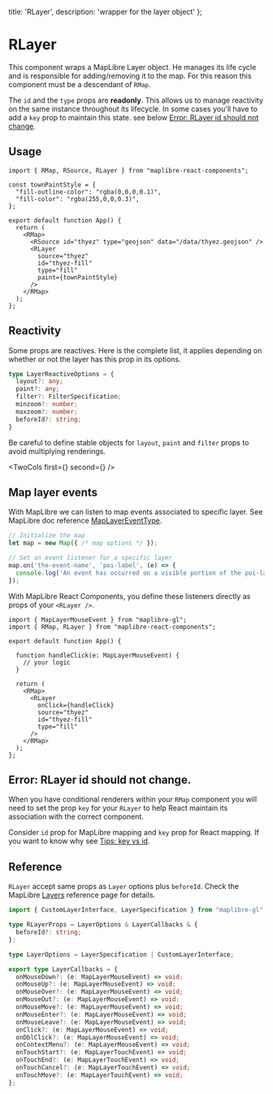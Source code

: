   title: 'RLayer',
  description: 'wrapper for the layer object'
};


# RLayer

This component wraps a MapLibre Layer object. He manages its life cycle and is
responsible for adding/removing it to the map. For this reason this component
must be a descendant of `RMap`.

The `id` and the `type` props are **readonly**. This allows us to manage
reactivity on the same instance throughout its lifecycle. In some cases you'll have
to add a `key` prop to maintain this state. see below [Error: RLayer id should not change](#error-rlayer-id-should-not-change).


## Usage

```tsx
import { RMap, RSource, RLayer } from "maplibre-react-components";

const townPaintStyle = {
  "fill-outline-color": "rgba(0,0,0,0.1)",
  "fill-color": "rgba(255,0,0,0.3)",
};

export default function App() {
  return (
    <RMap>
      <RSource id="thyez" type="geojson" data="/data/thyez.geojson" />
      <RLayer
        source="thyez"
        id="thyez-fill"
        type="fill"
        paint={townPaintStyle}
      />
    </RMap>
  );
};
```

## Reactivity

Some props are reactives. Here is the complete list, it applies depending on whether or not the layer
has this prop in its options.

```ts
type LayerReactiveOptions = {
  layout?: any;
  paint?: any;
  filter?: FilterSpecification;
  minzoom?: number;
  maxzoom?: number;
  beforeId?: string;
}

```

Be careful to define stable objects for `layout`, `paint` and `filter` props to avoid multiplying renderings.


<TwoCols first={<ShikiContent html={layoutPaintCode} />} second={<LayoutPaint />} />

## Map layer events

With MapLibre we can listen to map events associated to specific layer. See MapLibre doc reference [MapLayerEventType](https://maplibre.org/maplibre-gl-js/docs/API/type-aliases/MapLayerEventType/).

```ts
// Initialize the map
let map = new Map({ /* map options */ });

// Set an event listener for a specific layer
map.on('the-event-name', 'poi-label', (e) => {
  console.log('An event has occurred on a visible portion of the poi-label layer');
});

```

With MapLibre React Components, you define these listeners directly as props of your `<RLayer />`.

```tsx
import { MapLayerMouseEvent } from "maplibre-gl";
import { RMap, RLayer } from "maplibre-react-components";

export default function App() {

  function handleClick(e: MapLayerMouseEvent) {
    // your logic
  }

  return (
    <RMap>
      <RLayer
        onClick={handleClick}
        source="thyez"
        id="thyez-fill"
        type="fill"
      />
    </RMap>
  );
};

```


## Error: RLayer id should not change.

When you have conditional renderers within your `RMap` component you will need to set the
prop `key` for your `RLayer` to help React maintain its association with the correct component.

Consider `id` prop for MapLibre mapping and `key` prop for React mapping. If you want to know
why see [Tips: key vs id](/tips#error-id-should-not-change-key-vs-id).


## Reference

`RLayer` accept same props as `Layer` options plus `beforeId`. Check the MapLibre [Layers](https://maplibre.org/maplibre-style-spec/layers/) reference page for details.

```ts
import { CustomLayerInterface, LayerSpecification } from "maplibre-gl";

type RLayerProps = LayerOptions & LayerCallbacks & {
  beforeId?: string;
};

type LayerOptions = LayerSpecification | CustomLayerInterface;
```




```ts
export type LayerCallbacks = {
  onMouseDown?: (e: MapLayerMouseEvent) => void;
  onMouseUp?: (e: MapLayerMouseEvent) => void;
  onMouseOver?: (e: MapLayerMouseEvent) => void;
  onMouseOut?: (e: MapLayerMouseEvent) => void;
  onMouseMove?: (e: MapLayerMouseEvent) => void;
  onMouseEnter?: (e: MapLayerMouseEvent) => void;
  onMouseLeave?: (e: MapLayerMouseEvent) => void;
  onClick?: (e: MapLayerMouseEvent) => void;
  onDblClick?: (e: MapLayerMouseEvent) => void;
  onContextMenu?: (e: MapLayerMouseEvent) => void;
  onTouchStart?: (e: MapLayerTouchEvent) => void;
  onTouchEnd?: (e: MapLayerTouchEvent) => void;
  onTouchCancel?: (e: MapLayerTouchEvent) => void;
  onTouchMove?: (e: MapLayerTouchEvent) => void;
};
```